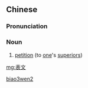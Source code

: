 ==Chinese==
{{zh-forms}}

===Pronunciation===
{{zh-pron
|m=biǎowén
|cat=n
}}

===Noun===
{{zh-noun}}

# {{lb|zh|literary}} [[petition]] (to [[one]]'s [[superior]]s)

[[Category:Mandarin literary terms|biao3wen2]]

[[mg:表文]]